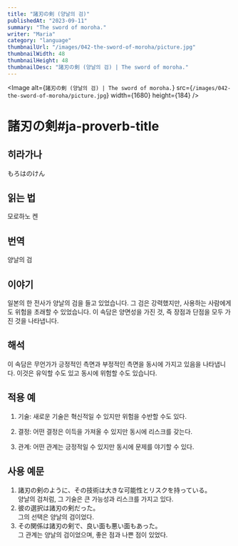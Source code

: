 ```yaml
---
title: "諸刃の剣 (양날의 검)"
publishedAt: "2023-09-11"
summary: "The sword of moroha."
writer: "Maria"
category: "language"
thumbnailUrl: "/images/042-the-sword-of-moroha/picture.jpg"
thumbnailWidth: 48
thumbnailHeight: 48
thumbnailDesc: "諸刃の剣 (양날의 검) | The sword of moroha."
---
```


<Image
  alt={`諸刃の剣 (양날의 검) | The sword of moroha.`}
  src={`/images/042-the-sword-of-moroha/picture.jpg`}
  width={1680}
  height={184}
/>

# 諸刃の剣#ja-proverb-title

## 히라가나

もろはのけん

## 읽는 법

모로하노 켄

## 번역

양날의 검

## 이야기

일본의 한 전사가 양날의 검을 들고 있었습니다. 그 검은 강력했지만, 사용하는 사람에게도 위험을 초래할 수 있었습니다. 이 속담은 양면성을 가진 것, 즉 장점과 단점을 모두 가진 것을 나타냅니다.

## 해석

이 속담은 무언가가 긍정적인 측면과 부정적인 측면을 동시에 가지고 있음을 나타냅니다. 이것은 유익할 수도 있고 동시에 위험할 수도 있습니다.

## 적용 예

1. 기술: 새로운 기술은 혁신적일 수 있지만 위험을 수반할 수도 있다.

2. 결정: 어떤 결정은 이득을 가져올 수 있지만 동시에 리스크를 갖는다.

3. 관계: 어떤 관계는 긍정적일 수 있지만 동시에 문제를 야기할 수 있다.

## 사용 예문

1. 諸刃の剣のように、その技術は大きな可能性とリスクを持っている。<br /> 양날의 검처럼, 그 기술은 큰 가능성과 리스크를 가지고 있다.
2. 彼の選択は諸刃の剣だった。<br /> 그의 선택은 양날의 검이었다.
3. その関係は諸刃の剣で、良い面も悪い面もあった。<br /> 그 관계는 양날의 검이었으며, 좋은 점과 나쁜 점이 있었다.
